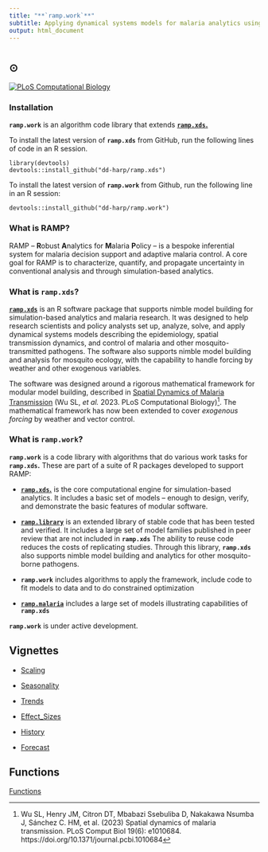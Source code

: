 ```yaml
---
title: "**`ramp.work`**"
subtitle: Applying dynamical systems models for malaria analytics using [**`ramp.xds`**](https://dd-harp.github.io/ramp.xds/) 
output: html_document
---
```


# {.tabset}

## $\odot$

<!-- badges: start -->
[![PLoS Computational Biology](https://img.shields.io/badge/doi%3A10.1371%2Fjournal.pcbi.1010684-cornflowerblue?style=for-the-badge&logoColor=cornflowerblue&label=PLoS%20Comp%20Bio&labelColor=slategrey&link=https%3A%2F%2Fjournals.plos.org%2Fploscompbiol%2Farticle%3Fid%3D10.1371%2Fjournal.pcbi.1010684)](https://doi.org/10.1371/journal.pcbi.1010684)

<!-- badges: end -->


### Installation  

**`ramp.work`** is an algorithm code library that extends [**`ramp.xds`.**](https://dd-harp.github.io/ramp.xds/) 

To install the latest version of **`ramp.xds`** from GitHub, run the following lines of code in an R session.

```
library(devtools)
devtools::install_github("dd-harp/ramp.xds")
```

To install the latest version of **`ramp.work`** from Github, run the following line in an R session: 
```
devtools::install_github("dd-harp/ramp.work")
```

### What is RAMP?

RAMP -- **R**obust **A**nalytics for **M**alaria **P**olicy -- is a bespoke inferential system for malaria decision support and adaptive malaria control. A core goal for RAMP is to characterize, quantify, and propagate uncertainty in conventional analysis and through simulation-based analytics.

### What is **`ramp.xds`**?

[**`ramp.xds`**](https://dd-harp.github.io/ramp.xds/) is an R software package that supports nimble model building for simulation-based analytics and malaria research. It was designed to help research scientists and policy analysts set up, analyze, solve, and apply dynamical systems models describing the epidemiology, spatial transmission dynamics, and control of malaria and other mosquito-transmitted pathogens. The software also supports nimble model building and analysis for mosquito ecology, with the capability to handle forcing by weather and other exogenous variables. 

The software was designed around a rigorous mathematical framework for modular model building, described in [Spatial Dynamics of Malaria Transmission](https://journals.plos.org/ploscompbiol/article?id=10.1371/journal.pcbi.1010684) (Wu SL, *et al.* 2023. PLoS Computational Biology)^[Wu SL, Henry JM, Citron DT, Mbabazi Ssebuliba D, Nakakawa Nsumba J, Sánchez C. HM, et al. (2023) Spatial dynamics of malaria transmission. PLoS Comput Biol 19(6): e1010684. https://doi.org/10.1371/journal.pcbi.1010684]. The mathematical framework has now been extended to cover *exogenous forcing* by weather and vector control. 

### What is **`ramp.work`**?

**`ramp.work`** is a code library with algorithms that do various work tasks for **`ramp.xds`.** These are part of a suite of R packages developed to support RAMP: 

+ [**`ramp.xds`.**](https://dd-harp.github.io/ramp.xds/) is the core computational engine for simulation-based analytics. It includes a basic set of models -- enough to design, verify, and demonstrate the basic features of modular software. 

+  [**`ramp.library`**](https://dd-harp.github.io/ramp.library/) is an extended library of stable code that has been tested and verified. It includes a large set of model families published in peer review that are not included in **`ramp.xds`** The ability to reuse code reduces the costs of replicating studies. Through this library, **`ramp.xds`** also supports nimble model building and analytics for other mosquito-borne pathogens. 

+ **`ramp.work`** includes algorithms to apply the framework, include code to fit models to data and to do constrained optimization 

+ [**`ramp.malaria`**](https://dd-harp.github.io/ramp.malaria/) includes a large set of models illustrating capabilities of **`ramp.xds`** 

**`ramp.work`**  is under active development. 

## Vignettes 


+ [Scaling](vignettes/Scaling.html) 

+ [Seasonality](vignettes/Seasonality.html) 

+ [Trends](vignettes/Trends.html) 

+ [Effect_Sizes](vignettes/Effect_Sizes.html) 

+ [History](vignettes/History.html) 

+ [Forecast](vignettes/Forecast.html) 

## Functions

[Functions](https://dd-harp.github.io/ramp.work/reference/index.html)

